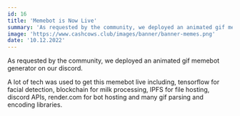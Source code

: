 ```yaml
---
id: 16
title: 'Memebot is Now Live'
summary: 'As requested by the community, we deployed an animated gif memebot generator on our discord.'
image: 'https://www.cashcows.club/images/banner/banner-memes.png'
date: '10.12.2022'
---
```


As requested by the community, we deployed an animated gif memebot 
generator on our discord.

A lot of tech was used to get this memebot live including, tensorflow 
for facial detection, blockchain for milk processing, IPFS for file 
hosting, discord APIs, render.com for bot hosting and many gif parsing 
and encoding libraries.